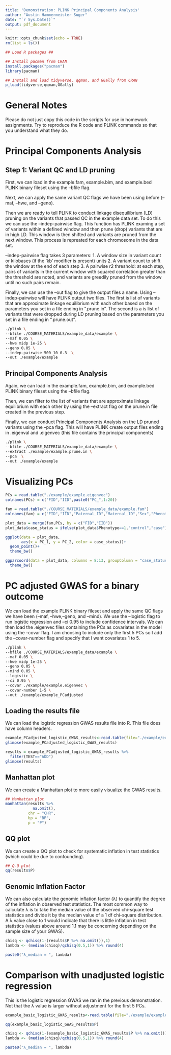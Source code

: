 ```yaml
---
title: 'Demonstration: PLINK Principal Components Analysis'
author: "Austin Hammermeister Suger"
date: "`r Sys.Date()`"
output: pdf_document
---
```


```r
knitr::opts_chunk$set(echo = TRUE)
rm(list = ls())

## Load R packages ##

## Install pacman from CRAN
install.packages("pacman")
library(pacman)

## Install and load tidyverse, qqman, and GGally from CRAN
p_load(tidyverse,qqman,GGally)
```

# General Notes

Please do not just copy this code in the scripts for use in homework assignments. Try to reproduce the R code and PLINK commands so that you understand what they do.

# Principal Components Analysis

## Step 1: Variant QC and LD pruning

First, we can load in the example.fam, example.bim, and example.bed PLINK binary fileset using the --bfile flag. 

Next, we can apply the same variant QC flags we have been using before (--maf, --hwe, and --geno).

Then we are ready to tell PLINK to conduct linkage disequilibrium (LD) pruning on the variants that passed QC in the example data set. To do this we can use the --indep-pairwise flag. This function has PLINK examing a set of variants within a defined window and then prune (drop) variants that are in high LD. This window is then shifted and variants are pruned from the next window. This process is repreated for each chromosome in the data set. 

--indep-pairwise flag takes 3 parameters:
1. A window size in variant count or kilobases (if the 'kb' modifier is present) units
2. A variant count to shift the window at the end of each step 
3. A pairwise r2 threshold: at each step, pairs of variants in the current window with squared correlation greater than the threshold are noted, and variants are greedily pruned from the window until no such pairs remain.

Finally, we can use the --out flag to give the output files a name. Using --indep-pairwise will have PLINK output two files. The first is list of variants that are approximate linkage equilibrium with each other based on the parameters you set in a file ending in ".prune.in". The second is a is list of variants that were dropped during LD pruning based on the parameters you set in a file ending in ".prune.out".

```bash
./plink \
--bfile ./COURSE_MATERIALS/example_data/example \
--maf 0.05 \
--hwe midp 1e-25 \
--geno 0.05 \
--indep-pairwise 500 10 0.3  \
--out ./example/example
```

## Principal Components Analysis 

Again, we can load in the example.fam, example.bim, and example.bed PLINK binary fileset using the --bfile flag. 

Then, we can filter to the list of variants that are approximate linkage equilibrium with each other by using the --extract flag on the prune.in file created in the previous step.

Finally, we can conduct Principal Components Analysis on the LD pruned variants using the --pca flag. This will have PLINK create output files ending in .eigenval and .eigenvec (this file contains the principal components)

```bash
./plink \
--bfile ./COURSE_MATERIALS/example_data/example \
--extract ./example/example.prune.in \
--pca  \
--out ./example/example
```

# Visualizing PCs

```r
PCs = read.table("./example/example.eigenvec")
colnames(PCs) = c("FID","IID",paste0("PC_",1:20))

fam = read.table("./COURSE_MATERIALS/example_data/example.fam")
colnames(fam) = c("FID","IID","Paternal_ID","Maternal_ID","Sex","Phenotype")

plot_data = merge(fam,PCs, by = c("FID","IID"))
plot_data$case_status = ifelse(plot_data$Phenotype==1,"control","case") 
```

```r
ggplot(data = plot_data,
       aes(x = PC_1, y = PC_2, color = case_status))+
  geom_point()+
  theme_bw()

ggparcoord(data = plot_data, columns = 8:13, groupColumn = "case_status")+
  theme_bw()
```

# PC adjusted GWAS for a binary outcome

We can load the example PLINK binary fileset and apply the same QC flags we have been  (--maf, --hwe,--geno, and --mind). We use the --logistic flag to run logistic regression and --ci 0.95 to include confidence intervals. We can then load the .eigenvec files containing the PCs as covariates in the model using the --covar flag. I am choosing to include only the first 5 PCs so I add the --covar-number flag and specify that I want covariates 1 to 5. 

```bash
./plink \
--bfile ./COURSE_MATERIALS/example_data/example \
--maf 0.05 \
--hwe midp 1e-25 \
--geno 0.05 \
--mind 0.05 \
--logistic \
--ci 0.95 \
--covar ./example/example.eigenvec \
--covar-number 1-5 \
--out ./example/example_PCadjusted
```

## Loading the results file

We can load the logistic regression GWAS results file into R. This file does have column headers.

```r
example_PCadjusted_logistic_GWAS_results<-read.table(file="./example/example_PCadjusted.assoc.logistic", header=TRUE, na="NA")
glimpse(example_PCadjusted_logistic_GWAS_results)

results = example_PCadjusted_logistic_GWAS_results %>% 
  filter(TEST=="ADD")
glimpse(results)
```

## Manhattan plot

We can create a Manhattan plot to more easily visualize the GWAS results.

```r
## Manhattan plot 
manhattan(results %>%
            na.omit(),
          chr = "CHR",
          bp = "BP", 
          p = "P")

```

## QQ plot

We can create a QQ plot to check for systematic inflation in test statistics (which could be due to confounding).

```r
## Q-Q plot
qq(results$P)

```

## Genomic Inflation Factor

We can also calculate the genomic inflation factor (λ) to quantify the degree of the inflation in observed test statistics. The most common way to calculate λ is to take the median value of the observed chi-square test statistics and divide it by the median value of a 1 df chi-square distribution. A λ value close to 1 would indicate that there is little inflation in test statistics (values above around 1.1 may be concerning depending on the sample size of your GWAS).

```r
chisq <- qchisq(1-(results$P %>% na.omit()),1)
lambda <- (median(chisq)/qchisq(0.5,1)) %>% round(4)

paste0("λ_median = ", lambda)
```

# Comparison with unadjusted logistic regression
This is the logistic regression GWAS we ran in the previous demonstration. Not that the λ value is larger without adjustment for the first 5 PCs.

```r
example_basic_logistic_GWAS_results<-read.table(file="./example/example_basic.assoc.logistic", header = TRUE, na = NA)

qq(example_basic_logistic_GWAS_results$P)

chisq <- qchisq(1-(example_basic_logistic_GWAS_results$P %>% na.omit()),1)
lambda <- (median(chisq)/qchisq(0.5,1)) %>% round(4)

paste0("λ_median = ", lambda)
```
